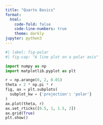 ```yaml
---
title: "Quarto Basics"
format:
  html:
    code-fold: false
    code-line-numbers: true
    theme: darkly
jupyter: python3
---
```



```python
#| label: fig-polar
#| fig-cap: "A line plot on a polar axis"

import numpy as np
import matplotlib.pyplot as plt

r = np.arange(0, 2, 0.01)
theta = 2 * np.pi * r
fig, ax = plt.subplots(
  subplot_kw = {'projection': 'polar'}
)
ax.plot(theta, r)
ax.set_rticks([0.5, 1, 1.5, 2])
ax.grid(True)
plt.show()
```


<html>
    <style>
        # hello {
            color: red; 
            background-color: blue;
        }
    </style>
</html>
